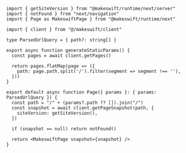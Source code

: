 ```tsx app/[[...path]]/page.tsx
import { getSiteVersion } from "@makeswift/runtime/next/server"
import { notFound } from "next/navigation"
import { Page as MakeswiftPage } from "@makeswift/runtime/next"

import { client } from "@/makeswift/client"

type ParsedUrlQuery = { path?: string[] }

export async function generateStaticParams() {
  const pages = await client.getPages()

  return pages.flatMap(page => ({
    path: page.path.split('/').filter(segment => segment !== ''),
  }))
}

export default async function Page({ params }: { params: ParsedUrlQuery }) {
  const path = "/" + (params?.path ?? []).join("/")
  const snapshot = await client.getPageSnapshot(path, {
    siteVersion: getSiteVersion(),
  })

  if (snapshot == null) return notFound()

  return <MakeswiftPage snapshot={snapshot} />
}
```
